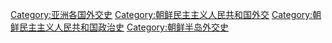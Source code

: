 [[Category:亚洲各国外交史|Category:亚洲各国外交史]]
[[Category:朝鲜民主主义人民共和国外交|Category:朝鲜民主主义人民共和国外交]]
[[Category:朝鲜民主主义人民共和国政治史|Category:朝鲜民主主义人民共和国政治史]]
[[Category:朝鲜半岛外交史|Category:朝鲜半岛外交史]]